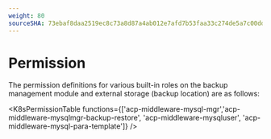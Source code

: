 ```yaml
---
weight: 80
sourceSHA: 73ebaf8daa2519ec8c73a8d87a4ab012e7afd7b53faa33c274de5a7c00dd3a90
---
```


# Permission

The permission definitions for various built-in roles on the backup management module and external storage (backup location) are as follows:

<K8sPermissionTable functions={['acp-middleware-mysql-mgr','acp-middleware-mysqlmgr-backup-restore', 'acp-middleware-mysqluser', 'acp-middleware-mysql-para-template']} />
